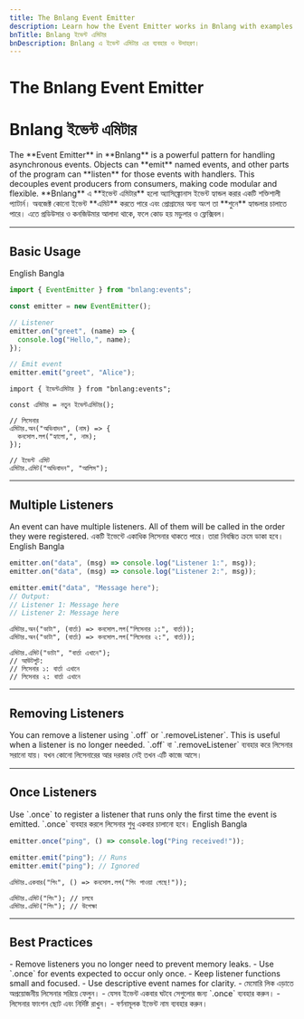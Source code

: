 ```yaml
---
title: The Bnlang Event Emitter
description: Learn how the Event Emitter works in Bnlang with examples in English, Bangla, and Banglish.
bnTitle: Bnlang ইভেন্ট এমিটার
bnDescription: Bnlang এ ইভেন্ট এমিটার এর ব্যবহার ও উদাহরণ।
---
```


# <I18nEnglish>The Bnlang Event Emitter</I18nEnglish>
# <I18nBangla>Bnlang ইভেন্ট এমিটার</I18nBangla>

<I18nEnglish>
The **Event Emitter** in **Bnlang** is a powerful pattern for handling asynchronous events.  
Objects can **emit** named events, and other parts of the program can **listen** for those events with handlers.  
This decouples event producers from consumers, making code modular and flexible.
</I18nEnglish>

<I18nBangla>
**Bnlang** এ **ইভেন্ট এমিটার** হলো অ্যাসিঙ্ক্রোনাস ইভেন্ট হ্যান্ডল করার একটি শক্তিশালী প্যাটার্ন।  
অবজেক্ট কোনো ইভেন্ট **এমিট** করতে পারে এবং প্রোগ্রামের অন্য অংশ তা **শুনে** হ্যান্ডলার চালাতে পারে।  
এতে প্রডিউসার ও কনজিউমার আলাদা থাকে, ফলে কোড হয় মডুলার ও ফ্লেক্সিবল।
</I18nBangla>

---

## Basic Usage

<Tabs defaultValue="english" className="w-full">
  <TabsList>
    <TabsTrigger value="english">English</TabsTrigger>
    <TabsTrigger value="bangla">Bangla</TabsTrigger>
    
  </TabsList>

  <TabsContent value="english">

```js
import { EventEmitter } from "bnlang:events";

const emitter = new EventEmitter();

// Listener
emitter.on("greet", (name) => {
  console.log("Hello,", name);
});

// Emit event
emitter.emit("greet", "Alice");
```
  </TabsContent>

  <TabsContent value="bangla">

```bnl
import { ইভেন্টএমিটার } from "bnlang:events";

const এমিটার = নতুন ইভেন্টএমিটার();

// লিসেনার
এমিটার.অন("অভিবাদন", (নাম) => {
  কনসোল.লগ("হ্যালো,", নাম);
});

// ইভেন্ট এমিট
এমিটার.এমিট("অভিবাদন", "আলিস");
```
  </TabsContent>

  
</Tabs>

---

## Multiple Listeners

<I18nEnglish>
An event can have multiple listeners. All of them will be called in the order they were registered.
</I18nEnglish>

<I18nBangla>
একটি ইভেন্টে একাধিক লিসেনার থাকতে পারে। তারা নিবন্ধিত ক্রমে ডাকা হবে।
</I18nBangla>

<Tabs defaultValue="english" className="w-full">
  <TabsList>
    <TabsTrigger value="english">English</TabsTrigger>
    <TabsTrigger value="bangla">Bangla</TabsTrigger>
  </TabsList>

  <TabsContent value="english">

```js
emitter.on("data", (msg) => console.log("Listener 1:", msg));
emitter.on("data", (msg) => console.log("Listener 2:", msg));

emitter.emit("data", "Message here");
// Output:
// Listener 1: Message here
// Listener 2: Message here
```
  </TabsContent>

  <TabsContent value="bangla">

```bnl
এমিটার.অন("ডাটা", (বার্তা) => কনসোল.লগ("লিসেনার ১:", বার্তা));
এমিটার.অন("ডাটা", (বার্তা) => কনসোল.লগ("লিসেনার ২:", বার্তা));

এমিটার.এমিট("ডাটা", "বার্তা এখানে");
// আউটপুট:
// লিসেনার ১: বার্তা এখানে
// লিসেনার ২: বার্তা এখানে
```
  </TabsContent>

  
</Tabs>

---

## Removing Listeners

<I18nEnglish>
You can remove a listener using `.off` or `.removeListener`.  
This is useful when a listener is no longer needed.
</I18nEnglish>

<I18nBangla>
`.off` বা `.removeListener` ব্যবহার করে লিসেনার সরানো যায়।  
যখন কোনো লিসেনারের আর দরকার নেই তখন এটি কাজে আসে।
</I18nBangla>

---

## Once Listeners

<I18nEnglish>
Use `.once` to register a listener that runs only the first time the event is emitted.
</I18nEnglish>

<I18nBangla>
`.once` ব্যবহার করলে লিসেনার শুধু একবার চালানো হবে।
</I18nBangla>

<Tabs defaultValue="english" className="w-full">
  <TabsList>
    <TabsTrigger value="english">English</TabsTrigger>
    <TabsTrigger value="bangla">Bangla</TabsTrigger>
    
  </TabsList>

  <TabsContent value="english">

```js
emitter.once("ping", () => console.log("Ping received!"));

emitter.emit("ping"); // Runs
emitter.emit("ping"); // Ignored
```
  </TabsContent>

  <TabsContent value="bangla">

```bnl
এমিটার.একবার("পিং", () => কনসোল.লগ("পিং পাওয়া গেছে!"));

এমিটার.এমিট("পিং"); // চলবে
এমিটার.এমিট("পিং"); // উপেক্ষা
```
  </TabsContent>

  
</Tabs>

---

## Best Practices

<I18nEnglish>
- Remove listeners you no longer need to prevent memory leaks.  
- Use `.once` for events expected to occur only once.  
- Keep listener functions small and focused.  
- Use descriptive event names for clarity.
</I18nEnglish>

<I18nBangla>
- মেমোরি লিক এড়াতে অপ্রয়োজনীয় লিসেনার সরিয়ে ফেলুন।  
- যেসব ইভেন্ট একবার ঘটবে সেগুলোর জন্য `.once` ব্যবহার করুন।  
- লিসেনার ফাংশন ছোট এবং নির্দিষ্ট রাখুন।  
- বর্ণনামূলক ইভেন্ট নাম ব্যবহার করুন।
</I18nBangla>
